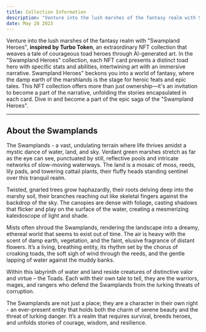```yaml
---
title: Collection Information
description: "Venture into the lush marshes of the fantasy realm with Swampland Heroes, an extraordinary NFT collection that weaves a tale of courageous toad heroes through AI-generated art."
date: May 28 2023
---
```


Venture into the lush marshes of the fantasy realm with "Swampland Heroes",  **inspired by Turbo Token**, an extraordinary NFT collection that weaves a tale of courageous toad heroes through AI-generated art.
In the "Swampland Heroes" collection, each NFT card presents a distinct toad hero with specific stats and abilities, intertwining art with an immersive narrative.
Swampland Heroes" beckons you into a world of fantasy, where the damp earth of the marshlands is the stage for heroic feats and epic tales. This NFT collection offers more than just ownership—it's an invitation to become a part of the narrative, unfolding the stories encapsulated in each card. Dive in and become a part of the epic saga of the "Swampland Heroes".

---

## About the Swamplands

The Swamplands - a vast, undulating terrain where life thrives amidst a mystic dance of water, land, and sky. Verdant green marshes stretch as far as the eye can see, punctuated by still, reflective pools and intricate networks of slow-moving waterways. The land is a mosaic of moss, reeds, lily pads, and towering cattail plants, their fluffy heads standing sentinel over this tranquil realm.

Twisted, gnarled trees grow haphazardly, their roots delving deep into the marshy soil, their branches reaching out like skeletal fingers against the backdrop of the sky. The canopies are dense with foliage, casting shadows that flicker and play on the surface of the water, creating a mesmerizing kaleidoscope of light and shade.

Mists often shroud the Swamplands, rendering the landscape into a dreamy, ethereal world that seems to exist out of time. The air is heavy with the scent of damp earth, vegetation, and the faint, elusive fragrance of distant flowers. It’s a living, breathing entity, its rhythm set by the chorus of croaking toads, the soft sigh of wind through the reeds, and the gentle lapping of water against the muddy banks.

Within this labyrinth of water and land reside creatures of distinctive valor and virtue – the Toads. Each with their own tale to tell, they are the warriors, mages, and rangers who defend the Swamplands from the lurking threats of corruption.

The Swamplands are not just a place; they are a character in their own right - an ever-present entity that holds both the charm of serene beauty and the threat of lurking danger. It’s a realm that requires survival, breeds heroes, and unfolds stories of courage, wisdom, and resilience.